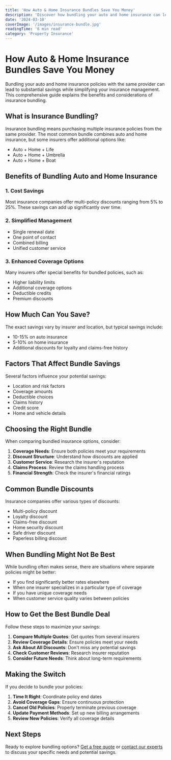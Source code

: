 ```yaml
---
title: 'How Auto & Home Insurance Bundles Save You Money'
description: 'Discover how bundling your auto and home insurance can lead to significant savings, simplify your coverage, and provide better protection for your assets.'
date: '2024-03-10'
coverImage: '/images/insurance-bundle.jpg'
readingTime: '6 min read'
category: 'Property Insurance'
---
```


# How Auto & Home Insurance Bundles Save You Money

Bundling your auto and home insurance policies with the same provider can lead to substantial savings while simplifying your insurance management. This comprehensive guide explains the benefits and considerations of insurance bundling.

## What is Insurance Bundling?

Insurance bundling means purchasing multiple insurance policies from the same provider. The most common bundle combines auto and home insurance, but some insurers offer additional options like:

- Auto + Home + Life
- Auto + Home + Umbrella
- Auto + Home + Boat

## Benefits of Bundling Auto and Home Insurance

### 1. Cost Savings

Most insurance companies offer multi-policy discounts ranging from 5% to 25%. These savings can add up significantly over time.

### 2. Simplified Management

- Single renewal date
- One point of contact
- Combined billing
- Unified customer service

### 3. Enhanced Coverage Options

Many insurers offer special benefits for bundled policies, such as:
- Higher liability limits
- Additional coverage options
- Deductible credits
- Premium discounts

## How Much Can You Save?

The exact savings vary by insurer and location, but typical savings include:

- 10-15% on auto insurance
- 5-10% on home insurance
- Additional discounts for loyalty and claims-free history

## Factors That Affect Bundle Savings

Several factors influence your potential savings:

- Location and risk factors
- Coverage amounts
- Deductible choices
- Claims history
- Credit score
- Home and vehicle details

## Choosing the Right Bundle

When comparing bundled insurance options, consider:

1. **Coverage Needs**: Ensure both policies meet your requirements
2. **Discount Structure**: Understand how discounts are applied
3. **Customer Service**: Research the insurer's reputation
4. **Claims Process**: Review the claims handling process
5. **Financial Strength**: Check the insurer's financial ratings

## Common Bundle Discounts

Insurance companies offer various types of discounts:

- Multi-policy discount
- Loyalty discount
- Claims-free discount
- Home security discount
- Safe driver discount
- Paperless billing discount

## When Bundling Might Not Be Best

While bundling often makes sense, there are situations where separate policies might be better:

- If you find significantly better rates elsewhere
- When one insurer specializes in a particular type of coverage
- If you have unique coverage needs
- When customer service quality varies between policies

## How to Get the Best Bundle Deal

Follow these steps to maximize your savings:

1. **Compare Multiple Quotes**: Get quotes from several insurers
2. **Review Coverage Details**: Ensure policies meet your needs
3. **Ask About All Discounts**: Don't miss any potential savings
4. **Check Customer Reviews**: Research insurer reputation
5. **Consider Future Needs**: Think about long-term requirements

## Making the Switch

If you decide to bundle your policies:

1. **Time It Right**: Coordinate policy end dates
2. **Avoid Coverage Gaps**: Ensure continuous protection
3. **Cancel Old Policies**: Properly terminate previous coverage
4. **Update Payment Methods**: Set up new billing arrangements
5. **Review New Policies**: Verify all coverage details

## Next Steps

Ready to explore bundling options? [Get a free quote](/get-quote) or [contact our experts](/contact) to discuss your specific needs and potential savings. 